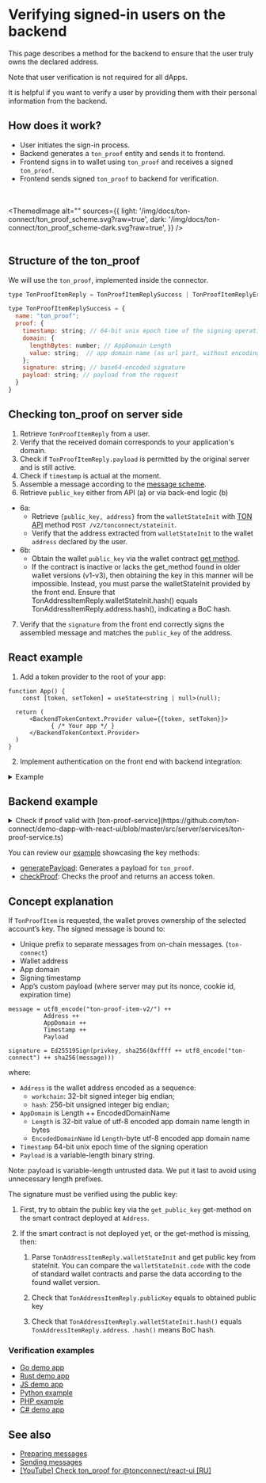 

# Verifying signed-in users on the backend

This page describes a method for the backend to ensure that the user truly owns the declared address.

Note that user verification is not required for all dApps.

It is helpful if you want to verify a user by providing them with their personal information from the backend.

## How does it work?

- User initiates the sign-in process.
- Backend generates a `ton_proof` entity and sends it to frontend.
- Frontend signs in to wallet using `ton_proof` and receives a signed `ton_proof`.
- Frontend sends signed `ton_proof` to backend for verification.


<br></br>
<ThemedImage
    alt=""
    sources={{
        light: '/img/docs/ton-connect/ton_proof_scheme.svg?raw=true',
        dark: '/img/docs/ton-connect/ton_proof_scheme-dark.svg?raw=true',
    }}
/>
<br></br>

## Structure of the ton_proof

We will use the  `ton_proof`, implemented inside the connector.

```js
type TonProofItemReply = TonProofItemReplySuccess | TonProofItemReplyError;

type TonProofItemReplySuccess = {
  name: "ton_proof";
  proof: {
    timestamp: string; // 64-bit unix epoch time of the signing operation (seconds)
    domain: {
      lengthBytes: number; // AppDomain Length
      value: string;  // app domain name (as url part, without encoding)
    };
    signature: string; // base64-encoded signature
    payload: string; // payload from the request
  }
}

```

## Checking ton_proof on server side

1. Retrieve `TonProofItemReply` from a user.
2. Verify that the received domain corresponds to your application's domain.
3. Check if `TonProofItemReply.payload` is permitted by the original server and is still active.
4. Check if `timestamp` is actual at the moment.
5. Assemble a message according to the [message scheme](/v3/guidelines/ton-connect/guidelines/verifying-signed-in-users#concept-explanation).
6. Retrieve `public_key` either from API (a) or via back-end logic (b)
- 6a:
    - Retrieve `{public_key, address}` from the `walletStateInit` with [TON API](https://docs.tonconsole.com/tonapi#:~:text=/v2/-,tonconnect,-/stateinit) method `POST /v2/tonconnect/stateinit`.
    - Verify that the address extracted from `walletStateInit` to the wallet `address` declared by the user.
- 6b:
    - Obtain the wallet `public_key` via the wallet contract [get method](https://github.com/ton-blockchain/wallet-contract/blob/main/func/wallet-v4-code.fc#L174).
    - If the contract is inactive or lacks the get_method found in older wallet versions (v1-v3), then obtaining the key in this manner will be impossible. Instead, you must parse the walletStateInit provided by the front end. Ensure that TonAddressItemReply.walletStateInit.hash() equals TonAddressItemReply.address.hash(), indicating a BoC hash.
7. Verify that the `signature` from the front end correctly signs the assembled message and matches the `public_key` of the address.

## React example

1. Add a token provider to the root of your app:

```tsx
function App() {
    const [token, setToken] = useState<string | null>(null);

  return (
      <BackendTokenContext.Provider value={{token, setToken}}>
            { /* Your app */ }
      </BackendTokenContext.Provider>
  )
}
```

2. Implement authentication on the front end with backend integration:

<details>
<summary>Example</summary>

```tsx
import {useContext, useEffect, useRef} from "react";
import {BackendTokenContext} from "./BackendTokenContext";
import {useIsConnectionRestored, useTonConnectUI, useTonWallet} from "@tonconnect/ui-react";
import {backendAuth} from "./backend-auth";

const localStorageKey = 'my-dapp-auth-token';
const payloadTTLMS = 1000 * 60 * 20;

export function useBackendAuth() {
    const { setToken } = useContext(BackendTokenContext);
    const isConnectionRestored = useIsConnectionRestored();
    const wallet = useTonWallet();
    const [tonConnectUI] = useTonConnectUI();
    const interval = useRef<ReturnType<typeof setInterval> | undefined>();

    useEffect(() => {
        if (!isConnectionRestored || !setToken) {
            return;
        }

        clearInterval(interval.current);

        if (!wallet) {
            localStorage.removeItem(localStorageKey);
            setToken(null);

            const refreshPayload = async () => {
                tonConnectUI.setConnectRequestParameters({ state: 'loading' });

                const value = await backendAuth.generatePayload();
                if (!value) {
                    tonConnectUI.setConnectRequestParameters(null);
                } else {
                    tonConnectUI.setConnectRequestParameters({state: 'ready', value});
                }
            }

            refreshPayload();
            setInterval(refreshPayload, payloadTTLMS);
            return;
        }

        const token = localStorage.getItem(localStorageKey);
        if (token) {
            setToken(token);
            return;
        }

        if (wallet.connectItems?.tonProof && !('error' in wallet.connectItems.tonProof)) {
            backendAuth.checkProof(wallet.connectItems.tonProof.proof, wallet.account).then(result => {
                if (result) {
                    setToken(result);
                    localStorage.setItem(localStorageKey, result);
                } else {
                    alert('Please try another wallet');
                    tonConnectUI.disconnect();
                }
            })
        } else {
            alert('Please try another wallet');
            tonConnectUI.disconnect();
        }

    }, [wallet, isConnectionRestored, setToken])
}
```
</details>



## Backend example

<details>
<summary>Check if proof valid with [ton-proof-service](https://github.com/ton-connect/demo-dapp-with-react-ui/blob/master/src/server/services/ton-proof-service.ts)</summary>

```tsx
public async checkProof(payload: CheckProofRequestDto, getWalletPublicKey: (address: string) => Promise<Buffer | null>): Promise<boolean> {
  try {
    const stateInit = loadStateInit(Cell.fromBase64(payload.proof.state_init).beginParse());
  
    // 1. First, try to obtain the public key via the get_public_key get-method on the smart contract deployed at Address.
    // 2. If the smart contract is not deployed yet, or the get-method is missing, you need:
    //  2.1. Parse TonAddressItemReply.walletStateInit and get public key from stateInit. You can compare the walletStateInit.code
    //  with the code of standard wallet contracts and parse the data according to the found wallet version.
    let publicKey = tryParsePublicKey(stateInit) ?? await getWalletPublicKey(payload.address);
    if (!publicKey) {
      return false;
    }
  
    // 2.2. Check that TonAddressItemReply.publicKey equals to obtained public key
    const wantedPublicKey = Buffer.from(payload.public_key, 'hex');
    if (!publicKey.equals(wantedPublicKey)) {
      return false;
    }
  
    // 2.3. Check that TonAddressItemReply.walletStateInit.hash() equals to TonAddressItemReply.address. .hash() means BoC hash.
    const wantedAddress = Address.parse(payload.address);
    const address = contractAddress(wantedAddress.workChain, stateInit);
    if (!address.equals(wantedAddress)) {
      return false;
    }
  
    if (!allowedDomains.includes(payload.proof.domain.value)) {
      return false;
    }
  
    const now = Math.floor(Date.now() / 1000);
    if (now - validAuthTime > payload.proof.timestamp) {
      return false;
    }
  
    const message = {
      workchain: address.workChain,
      address: address.hash,
      domain: {
        lengthBytes: payload.proof.domain.lengthBytes,
        value: payload.proof.domain.value,
      },
      signature: Buffer.from(payload.proof.signature, 'base64'),
      payload: payload.proof.payload,
      stateInit: payload.proof.state_init,
      timestamp: payload.proof.timestamp
    };
  
    const wc = Buffer.alloc(4);
    wc.writeUInt32BE(message.workchain, 0);
  
    const ts = Buffer.alloc(8);
    ts.writeBigUInt64LE(BigInt(message.timestamp), 0);
  
    const dl = Buffer.alloc(4);
    dl.writeUInt32LE(message.domain.lengthBytes, 0);
  
    // message = utf8_encode("ton-proof-item-v2/") ++
    //           Address ++
    //           AppDomain ++
    //           Timestamp ++
    //           Payload
    const msg = Buffer.concat([
      Buffer.from(tonProofPrefix),
      wc,
      message.address,
      dl,
      Buffer.from(message.domain.value),
      ts,
      Buffer.from(message.payload),
    ]);
  
    const msgHash = Buffer.from(await sha256(msg));
  
    // signature = Ed25519Sign(privkey, sha256(0xffff ++ utf8_encode("ton-connect") ++ sha256(message)))
    const fullMsg = Buffer.concat([
      Buffer.from([0xff, 0xff]),
      Buffer.from(tonConnectPrefix),
      msgHash,
    ]);
  
    const result = Buffer.from(await sha256(fullMsg));
  
    return sign.detached.verify(result, message.signature, publicKey);
  } catch (e) {
    return false;
  }
}

```
</details>

You can review our [example](https://github.com/ton-connect/demo-dapp-with-react-ui/tree/master/src/server) showcasing the key methods:
- [generatePayload](https://github.com/ton-connect/demo-dapp-with-react-ui/blob/master/src/server/api/generate-payload.ts): Generates a payload for `ton_proof`.
- [checkProof](https://github.com/ton-connect/demo-dapp-with-react-ui/blob/master/src/server/api/check-proof.ts): Checks the proof and returns an access token.

## Concept explanation

If `TonProofItem` is requested, the wallet proves ownership of the selected account’s key. The signed message is bound to:

- Unique prefix to separate messages from on-chain messages. (`ton-connect`)
- Wallet address
- App domain
- Signing timestamp
- App’s custom payload (where server may put its nonce, cookie id, expiration time)

```
message = utf8_encode("ton-proof-item-v2/") ++
          Address ++
          AppDomain ++
          Timestamp ++
          Payload

signature = Ed25519Sign(privkey, sha256(0xffff ++ utf8_encode("ton-connect") ++ sha256(message)))
```

where:

* `Address` is the wallet address encoded as a sequence:
    * `workchain`: 32-bit signed integer big endian;
    * `hash`: 256-bit unsigned integer big endian;
* `AppDomain` is Length ++ EncodedDomainName
    - `Length` is 32-bit value of utf-8 encoded app domain name length in bytes
    - `EncodedDomainName` id `Length`-byte  utf-8 encoded app domain name
* `Timestamp` 64-bit unix epoch time of the signing operation
* `Payload` is a variable-length binary string.

Note: payload is variable-length untrusted data. We put it last to avoid using unnecessary length prefixes.

The signature must be verified using the public key:

1. First, try to obtain the public key via the `get_public_key` get-method on the smart contract deployed at `Address`.

2. If the smart contract is not deployed yet, or the get-method is missing, then:

    1.  Parse `TonAddressItemReply.walletStateInit` and get public key from stateInit. You can compare the `walletStateInit.code` with the code of standard wallet contracts and parse the data according to the found wallet version.

    2.  Check that `TonAddressItemReply.publicKey` equals to obtained public key

    3.  Check that `TonAddressItemReply.walletStateInit.hash()` equals `TonAddressItemReply.address`. `.hash()` means BoC hash.


### Verification examples

* [Go demo app](https://github.com/ton-connect/demo-dapp-backend)
* [Rust demo app](https://github.com/liketurbo/demo-dapp-backend-rs)
* [JS demo app](https://github.com/liketurbo/demo-dapp-backend-js)
* [Python example](https://github.com/XaBbl4/pytonconnect/blob/main/examples/check_proof.py)
* [PHP example](https://github.com/vladimirfokingithub/Ton-Connect-Proof-Php-Check)
* [C# demo app](https://github.com/WinoGarcia/TonProof.NET)

## See also

* [Preparing messages](/v3/guidelines/ton-connect/guidelines/preparing-messages)
* [Sending messages](/v3/guidelines/ton-connect/guidelines/sending-messages)
* [[YouTube] Check ton_proof for @tonconnect/react-ui [RU]](https://youtu.be/wIMbkJHv0Fs?list=PLyDBPwv9EPsCJ226xS5_dKmXXxWx1CKz_&t=2971)

<Feedback />

